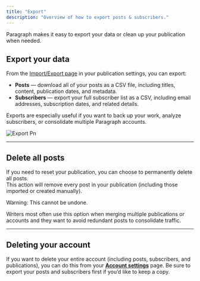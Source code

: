 ```yaml
---
title: "Export"
description: "Overview of how to export posts & subscribers."
---
```


Paragraph makes it easy to export your data or clean up your publication when needed.

## Export your data

From the [Import/Export page](https://paragraph.com/settings/publication/import-export) in your publication settings, you can export:

- **Posts** — download all of your posts as a CSV file, including titles, content, publication dates, and metadata.
- **Subscribers** — export your full subscriber list as a CSV, including email addresses, subscription dates, and related details.

Exports are especially useful if you want to back up your work, analyze subscribers, or consolidate multiple Paragraph accounts.

![Export Pn](/images/export.png)

---

## Delete all posts

If you need to reset your publication, you can choose to permanently delete all posts.\
This action will remove every post in your publication (including those imported or created manually).

<Warning>
  Warning: This cannot be undone.
</Warning>

Writers most often use this option when merging multiple publications or accounts and they want to avoid redundant posts to consolidate traffic.

---

## Deleting your account

If you want to delete your entire account (including posts, subscribers, and publications), you can do this from your [**Account settings**](https://paragraph.com/account/account) page. Be sure to export your posts and subscribers first if you’d like to keep a copy.
